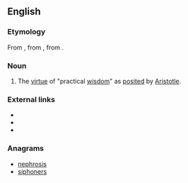 ==English==
{{wikipedia|lang=en}}

===Etymology===
From {{etyl|grc|en}} {{term|φρόνησις||practical wisdom|tr=phronēsis|lang=grc}}, from {{term|φρονεῖν||to think|tr=phronein|lang=grc}}, from {{term|φρήν||mind|tr=phrēn|lang=grc}}.

===Noun===
{{en-noun|-}}

# {{philosophy}} The [[virtue]] of "practical [[wisdom]]" as [[posited]] by [[Aristotle]].

===External links===
* {{R:Webster 1913}}
* {{R:Century 1911}}
* {{R:OneLook}}

===Anagrams===
* [[nephrosis#English|nephrosis]]
* [[siphoners#English|siphoners]]